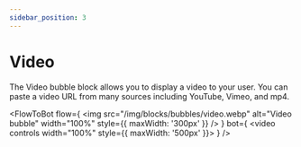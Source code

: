 ```yaml
---
sidebar_position: 3
---
```



# Video

The Video bubble block allows you to display a video to your user. You can paste a video URL from many sources including YouTube, Vimeo, and mp4.

<FlowToBot
  flow={
    <img
      src="/img/blocks/bubbles/video.webp"
      alt="Video bubble"
      width="100%"
      style={{ maxWidth: '300px' }}
    />
  }
  bot={
    <video controls width="100%" style={{ maxWidth: '500px' }}>
      <source src="/img/blocks/bubbles/video-chat.mp4" type="video/mp4" />
    </video>
  }
/>
